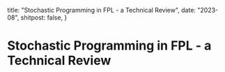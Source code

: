   title: "Stochastic Programming in FPL - a Technical Review",
  date: "2023-08",
  shitpost: false,
}

# Stochastic Programming in FPL - a Technical Review
